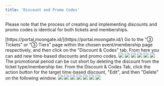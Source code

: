```yaml
---
title: 'Discount and Promo Codes'
---
```


Please note that the process of creating and implementing discounts and promo codes is identical for both tickets and memberships.

<Steps>
    <Step title="Sign into the Moongate Merchant Portal">
        [https://portal.moongate.id/](https://portal.moongate.id/)
    </Step>
    <Step title="Navigate to the Target Event or Membership Page">
    </Step>
    <Step title="Navigate to the Discount & Codes Tab">
        Go to the "③ Tickets" or "③ Tiers" page within the chosen event/membership page respectively, and then click on the "Discount & Codes" tab. From here you can add new time-based discounts and promo codes.
        <img src="/"/>
    </Step>
    <Step title="Add a Time-based Discount/Promo Code">
        <AccordionGroup>
            <Accordion title ="Time-based Discount">
                <Steps>
                    <Step title="Click 'Add New'">
                        <img src="/"/>
                    </Step>
                    <Step title="Select a Ticket Type/Membership Tier to Discount">
                        <img src="/"/>
                    </Step>
                    <Step title="Set the Discounted Price">
                        <img src="/"/>
                    </Step>
                    <Step title="Set the Discount End Date">
                        <img src="/"/>
                    </Step>
                    <Step title="(Optional) Prematurely End Discount Period">
                        <img src="/"/>
                        The promotional period can be cut short by deleting the discount from the ticket type/membership tier. From the Discount & Codes Tab, click the action button for the target time-based discount, "Edit", and then "Delete" on the following window.
                    </Step>
                </Steps>
            </Accordion>
            <Accordion title ="Promo Code">
                <Step title="Click 'Add New'">
                    <img src="/"/>
                </Step>
                <Step title="Select a Ticket Type/Membership Tier to Discount">
                    <img src="/"/>
                </Step>
                <Step title="Enter a Discount %">
                    <img src="/"/>
                </Step>
                <Step title="Manually Generate or Bulk Generate Promo Codes">
                    <AccordionGroup>
                        <Accordion title="Manual">
                            <img src="/"/>
                        </Accordion>
                        <Accordion title="Bulk Generate">
                            <img src="/"/>
                        </Accordion>
                    </AccordionGroup>
                </Step>
                <Step title="(Optional) Create a Direct Discount Code Link">
                    <img src="/"/>
                </Step>
                <Step title="Deleting Promo Codes">
                </Step>
            </Accordion>
        </AccordionGroup>
        <img src="/"/>
    </Step>
</Steps>